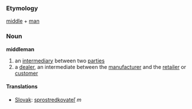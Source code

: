 === Etymology ===
[[middle]] + [[man]]
=== Noun ===
'''middleman'''
# an [[intermediary]] between two [[party|parties]]
# a [[dealer]], an intermediate between the [[manufacturer]] and the [[retailer]] or [[customer]]
==== Translations ====
*[[Slovak]]: [[sprostredkovateľ]] ''m''